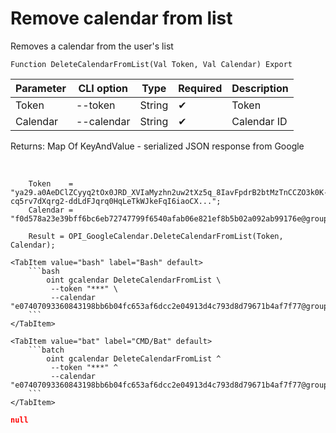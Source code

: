 ﻿---
sidebar_position: 4
---


# Remove calendar from list
 Removes a calendar from the user's list



`Function DeleteCalendarFromList(Val Token, Val Calendar) Export`

  | Parameter | CLI option | Type | Required | Description |
  |-|-|-|-|-|
  | Token | --token | String | &#x2714; | Token |
  | Calendar | --calendar | String | &#x2714; | Calendar ID |

  
  Returns:  Map Of KeyAndValue - serialized JSON response from Google

<br/>




```bsl title="1C:Enterprise/OneScript code example"
    Token    = "ya29.a0AeDClZCyyq2tOx0JRD_XVIaMyzhn2uw2tXz5q_8IavFpdrB2btMzTnCCZO3k0K-cq5rv7dXqrg2-ddLdFJqrq0HqLeTkWJkeFqI6iaoCX...";
    Calendar = "f0d578a23e39bff6bc6eb72747799f6540afab06e821ef8b5b02a092ab99176e@group.calendar.google.com";

    Result = OPI_GoogleCalendar.DeleteCalendarFromList(Token, Calendar);
```
 

 <Tabs>
  
    <TabItem value="bash" label="Bash" default>
        ```bash
            oint gcalendar DeleteCalendarFromList \
             --token "***" \
             --calendar "e07407093360843198bb6b04fc653af6dcc2e04913d4c793d8d79671b4af7f77@group.calendar.google.com"
        ```
    </TabItem>
  
    <TabItem value="bat" label="CMD/Bat" default>
        ```batch
            oint gcalendar DeleteCalendarFromList ^
             --token "***" ^
             --calendar "e07407093360843198bb6b04fc653af6dcc2e04913d4c793d8d79671b4af7f77@group.calendar.google.com"
        ```
    </TabItem>
</Tabs>


```json title="Result"
null
```
